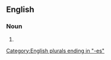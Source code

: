 ==English==

===Noun===
{{head|en|noun form}}

# {{plural of|winepress|lang=en}}

[[Category:English plurals ending in "-es"]]